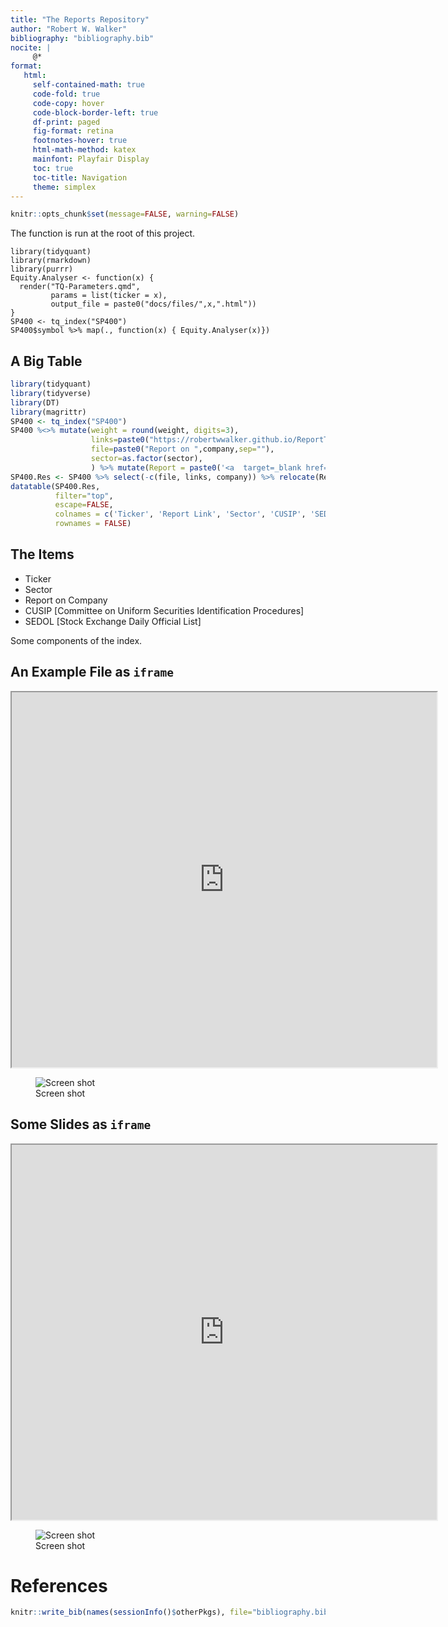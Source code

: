 ```yaml
---
title: "The Reports Repository"
author: "Robert W. Walker"
bibliography: "bibliography.bib"
nocite: |
     @*
format: 
   html:
     self-contained-math: true
     code-fold: true
     code-copy: hover
     code-block-border-left: true
     df-print: paged
     fig-format: retina
     footnotes-hover: true
     html-math-method: katex
     mainfont: Playfair Display
     toc: true
     toc-title: Navigation
     theme: simplex
---
```


```r
knitr::opts_chunk$set(message=FALSE, warning=FALSE)
```


The function is run at the root of this project.

```
library(tidyquant)
library(rmarkdown)
library(purrr)
Equity.Analyser <- function(x) {
  render("TQ-Parameters.qmd", 
         params = list(ticker = x), 
         output_file = paste0("docs/files/",x,".html"))
}
SP400 <- tq_index("SP400")
SP400$symbol %>% map(., function(x) { Equity.Analyser(x)})
```

## A Big Table

```r
library(tidyquant)
library(tidyverse)
library(DT)
library(magrittr)
SP400 <- tq_index("SP400")
SP400 %<>% mutate(weight = round(weight, digits=3), 
                  links=paste0("https://robertwwalker.github.io/ReportTQ/files/",symbol,".html", sep=""), 
                  file=paste0("Report on ",company,sep=""),
                  sector=as.factor(sector),
                  ) %>% mutate(Report = paste0('<a  target=_blank href=\'', links, '\' >', file,'</a>' ))
SP400.Res <- SP400 %>% select(-c(file, links, company)) %>% relocate(Report, .after=symbol) %>% relocate(sector, .after=Report)
datatable(SP400.Res, 
          filter="top", 
          escape=FALSE, 
          colnames = c('Ticker', 'Report Link', 'Sector', 'CUSIP', 'SEDOL', 'Weight','Shares Held','Currency'), 
          rownames = FALSE)
```

## The Items

- Ticker
- Sector
- Report on Company
- CUSIP [Committee on Uniform Securities Identification Procedures]
- SEDOL [Stock Exchange Daily Official List]

Some components of the index.

## An Example File as `iframe`

<iframe src="https://robertwwalker.github.io/ReportTQ/files/FICO.html" width="680" height="600" allowfullscreen></iframe>

![Screen shot](img/Screenshot 2023-02-26 at 9.30.06 PM.png)

## Some Slides as `iframe`

<iframe src="https://robertwwalker.github.io/CWD-Slides/week-6/index.html" width="680" height="600" allowfullscreen></iframe>

![Screen shot](img/Screenshot 2023-02-26 at 9.30.19 PM.png)

# References

```r
knitr::write_bib(names(sessionInfo()$otherPkgs), file="bibliography.bib")
```

